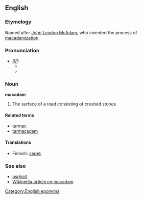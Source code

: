 ==English==
===Etymology===
Named after [[w:John Loudon McAdam|John Loudon McAdam]], who invented the process of [[macadamization]]. [[Category:English eponyms]]

===Pronunciation===
* ''[[RP]]:''
** {{IPA|/məˈkædəm/}}
** {{SAMPA|/m@"k{d@m/}}

===Noun===
'''macadam'''
# The surface of a road consisting of crushed stones

====Related terms====
* [[tarmac]]
* [[tarmacadam]]

====Translations====
*Finnish: [[sepeli]]

===See also===
*[[asphalt]]
*[[w:macadam|Wikipedia article on macadam]]